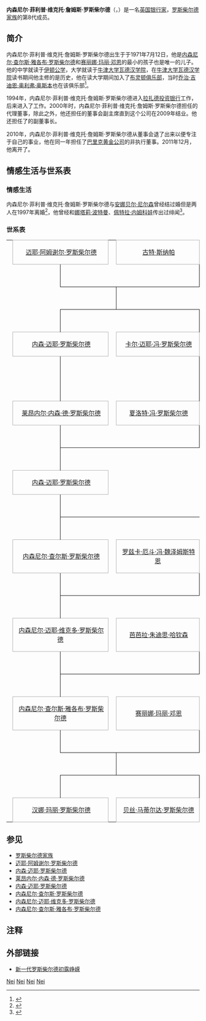 {{noteTA
|1=zh-cn:罗斯柴尔德;zh-sg:罗斯柴尔德;zh-hk:羅富齊;zh-mo:羅富齊;zh-tw:羅特希爾德;
}}
{{Infobox person
| honorific_prefix          = 
| name                      =  内森尼尔·菲利普·维克托·詹姆斯·罗斯柴尔德
| honorific_suffix          = 
| image                     =
| image_size                = 
| alt                       = 
| caption                   = 
| birth_name                = 
| birth_date                = {{Birth date and age|1971|03|12}}
| birth_place               = 
| death_date                = <!-- {{Death date and age|YYYY|MM|DD|YYYY|MM|DD}} (death date then birth date) -->
| death_place               = 
| death_cause               = 
| body_discovered           = 
| resting_place             = 
| resting_place_coordinates = <!-- {{Coord|LAT|LONG|type:landmark|display=inline}} -->
| monuments                 = 
| residence                 = 
| nationality               = {{英国}}
| other_names               = 
| ethnicity                 = <!-- Ethnicity should be supported with a citation from a reliable source -->
| citizenship               = [[英国|英国]]
| education                 = 
| alma_mater                = 
| occupation                = [[银行|银行家]]
| years_active              = 
| employer                  = 
| organization              = 
| known_for                 =
| title                     = 
| term                      = 
| predecessor               = 
| successor                 = 
| religion                  = <!-- Religion should be supported with a citation from a reliable source -->
| denomination              = <!-- Denomination should be supported with a citation from a reliable source -->
| spouse                    = 
| children                  = 
| parents                   = 
| relatives                 = 
| callsign                  = 
| awards                    = 
| signature                 = 
| signature_alt             = 
| signature_size            = 
| module                    = 
| module2                   = 
| module3                   = 
| module4                   = 
| module5                   = 
| module6                   = 
| website                   = <!-- {{URL|www.example.com}} -->
| footnotes                 = 
| box_width                 = 
}}
'''内森尼尔·菲利普·维克托·詹姆斯·罗斯柴尔德'''（{{lang-en|Nathaniel Philip Victor James Rothschild}}，{{bd|1971年|7月12日|catIdx=R}}）是一名[[英国|英国]][[银行家|银行家]]，[[罗斯柴尔德家族|罗斯柴尔德家族]]的第8代成员。

==简介==
内森尼尔·菲利普·维克托·詹姆斯·罗斯柴尔德出生于于1971年7月12日，他是[[内森尼尔·查尔斯·雅各布·罗斯柴尔德|内森尼尔·查尔斯·雅各布·罗斯柴尔德]]和[[赛丽娜·玛丽·邓恩|赛丽娜·玛丽·邓恩]]的最小的孩子也是唯一的儿子。他的中学就读于[[伊顿公学|伊顿公学]]，大学就读于[[牛津大学瓦德汉学院|牛津大学瓦德汉学院]]，在[[牛津大学瓦德汉学院|牛津大学瓦德汉学院]]读书期间他主修的是历史，他在读大学期间加入了[[布灵顿俱乐部|布灵顿俱乐部]]，当时[[乔治·奥斯本|乔治·吉迪恩·奥利弗·奥斯本]]也在该俱乐部<ref>{{cite news|url=http://www.timesonline.co.uk/tol/news/politics/article4982256.ece|title=The Tories and the oligarch: key characters|date=21 October 2008|publisher=[[The_Times|The Times]]|accessdate=2008-10-21|location=London|archive-date=2019-12-14|archive-url=https://web.archive.org/web/20191214171933/https://www.thetimes.co.uk/|dead-url=no}}</ref>。

1994年，内森尼尔·菲利普·维克托·詹姆斯·罗斯柴尔德进入[[Lazard|拉扎德投资银行]]工作，后来进入了{{link-en|格利彻尔公司|Gleacher Partners|格利彻尔合伙投资银行}}工作。2000年时，内森尼尔·菲利普·维克托·詹姆斯·罗斯柴尔德担任{{link-en|罗斯柴尔德投资信托资本合伙公司|RIT Capital Partners}}的代理董事，除此之外，他还担任{{link-en|阿提库斯资本公司|Atticus Capital}}的董事会副主席直到这个公司在2009年结业。他还担任了{{link-en|阿塔拉资本有限合伙公司|Attara Capital LP}}的副董事长。

2010年，内森尼尔·菲利普·维克托·詹姆斯·罗斯柴尔德从{{link-en|罗斯柴尔德投资信托资本合伙公司|RIT Capital Partners}}董事会退了出来以便专注于自己的事业，他在同一年担任了[[巴里克黄金公司|巴里克黄金公司]]的非执行董事。2011年12月，他离开了{{link-en|阿塔拉资本有限合伙公司|Attara Capital LP}}。

==情感生活与世系表==
===情感生活===
内森尼尔·菲利普·维克托·詹姆斯·罗斯柴尔德与[[安娜贝尔·尼尔森|安娜贝尔·尼尔森]]曾经结过婚但是两人在1997年离婚<ref>{{Cite web |url=http://www.dailymail.co.uk/debate/article-1205448/The-rich-love-power-He-adores-wealth.html |title=Peter Mandelson: The rich love his power, he adores their wealth |accessdate=2013-12-06 |archive-date=2020-08-11 |archive-url=https://web.archive.org/web/20200811201829/https://www.dailymail.co.uk/debate/article-1205448/The-rich-love-power-He-adores-wealth.html |dead-url=no }}</ref>，他曾经和[[娜塔莉·波特曼|娜塔莉·波特曼]]、[[佩特拉·内姆科娃|佩特拉·内姆科娃]]传出过绯闻<ref>{{Cite web |url=http://www.telegraph.co.uk/news/newstopics/mandrake/3520920/Now-Nat-Rothschild-hobnobs-with-Gaddafi-jnr.html |title=Now Nat Rothschild hobnobs with Gaddafi jnr |accessdate=2013-12-06 |archive-date=2019-10-18 |archive-url=https://web.archive.org/web/20191018202416/https://www.telegraph.co.uk/news/newstopics/mandrake/3520920/Now-Nat-Rothschild-hobnobs-with-Gaddafi-jnr.html |dead-url=no }}</ref>。

===世系表===
{| border=0 cellpadding=0 cellspacing=0 style="font-size:10.5pt; margin:1em 2em 1em 1em;"
|-
| height=15|
| colspan="2" align="center" style="border:1px solid #aaa;" bgcolor="#f9f9f9" width=200| [[迈耶·阿姆谢尔·罗斯柴尔德|迈耶·阿姆谢尔·罗斯柴尔德]]
| colspan="1" | 
| colspan="2" align="center" style="border:1px solid #aaa;" bgcolor="#f9f9f9" width=200| [[古特·斯纳帕|古特·斯纳帕]]
| colspan="6" | 
|-
| height=10|
|style="border-width:0 1px 0 0; border-style: solid;border-color:black;"| 
|style="border-width:0 0px 1px 0; border-style: solid;border-color:black;"| 
|style="border-width:0 0px 1px 0; border-style: solid;border-color:black;"| 
|style="border-width:0 1px 1px 0; border-style: solid;border-color:black;"|  
|-
| height=10|
|
|
|style="border-width:0 1px 0px 0; border-style: solid;border-color:black;"| 
|-
| height=10|
|style="border-width:0px 1px 0 0; border-style: solid;border-color:black;"| 
|style="border-width:1px 0px 0 0; border-style: solid;border-color:black;"| 
|style="border-width:1px 0px 0 0; border-style: solid;border-color:black;"| 
|style="border-width:1px 1px 0 0px; border-style: solid;border-color:black;"| 
| 
| 
|-
| height=15|
| colspan="2" align="center" style="border:1px solid #aaa;" bgcolor="#f9f9f9"| [[内森·迈耶·罗斯柴尔德|内森·迈耶·罗斯柴尔德]]
| colspan="1" | 
| colspan="2" align="center" style="border:1px solid #aaa;" bgcolor="#f9f9f9"| [[卡尔·迈耶·冯·罗斯柴尔德|卡尔·迈耶·冯·罗斯柴尔德]]
| colspan="6" | 
|-
| height=10|
| style="border-width:0 1px 0 0; border-style: solid;border-color:black;"| 
|
|
| style="border-width:0 1px 0 0; border-style: solid;border-color:black;"| 
|-
| height=10|
|colspan="1" style="border-width:0px 1px 0px 0px; border-style: solid;border-color:black;"| 
|colspan="1" style="border-width:0px 0px 0px 0px; border-style: solid;border-color:black;"| 
|colspan="1" style="border-width:0px 0px 0px 0px; border-style: solid;border-color:black;"| 
|colspan="1" style="border-width:0px 1px 0px 0px; border-style: solid;border-color:black;"| 
|colspan="1" style="border-width:1px 0px 0px 0px; border-style: solid;border-color:black;"| 
|colspan="1" style="border-width:1px 0px 0px 0px; border-style: solid;border-color:black;"| 
|colspan="1" style="border-width:1px 1px 0px 0px; border-style: solid;border-color:black;"| 
|colspan="1" style="border-width:0px 0px 0px 0px; border-style: solid;border-color:black;"| 
|-
| height=15|
|colspan="2" align="center" style="border:1px solid #aaa;" bgcolor="#f9f9f9"| [[莱昂内尔·内森·德·罗斯柴尔德_(1808年)|莱昂内尔·内森·德·罗斯柴尔德]]
|colspan="1" | 
|colspan="2" align="center" style="border:1px solid #aaa;" bgcolor="#f9f9f9"| [[夏洛特·冯·罗斯柴尔德|夏洛特·冯·罗斯柴尔德]]
|colspan="1" | 
|colspan="2" align="center" style="border:1px solid #aaa;" bgcolor="#f9f9f9" width=200| [[迈耶·卡尔·冯·罗斯柴尔德|迈耶·卡尔·冯·罗斯柴尔德]]
|colspan="3" | 
|-
| height=10|
| style="border-width:0 1px 0 0; border-style: solid;border-color:black;"| 
|
|
| style="border-width:0 1px 0 0; border-style: solid;border-color:black;"| 
|
|
| style="border-width:0 1px 0 0; border-style: solid;border-color:black;"| 
|-
| height=10|
|style="border-width:0px 1px 0 0; border-style: solid;border-color:black;"| 
|style="border-width:1px 0px 0 0; border-style: solid;border-color:black;"| 
|style="border-width:1px 0px 0 0; border-style: solid;border-color:black;"| 
|style="border-width:1px 0px 0 0; border-style: solid;border-color:black;"| 
|style="border-width:0px 0px 0 0; border-style: solid;border-color:black;"| 
|
| style="border-width:0 1px 0 0; border-style: solid;border-color:black;"| 

|-
| height=15|
| colspan="2" align="center" style="border:1px solid #aaa;" bgcolor="#f9f9f9"| [[内森·迈耶·罗斯柴尔德_(1840年)|内森·迈耶·罗斯柴尔德]]
|
|
|
|
| colspan="2" align="center" style="border:1px solid #aaa;" bgcolor="#f9f9f9"| [[艾玛·路易丝·冯·罗斯柴尔德|艾玛·路易丝·冯·罗斯柴尔德]]
|colspan="3" | 
|-
| height=10|
| style="border-width:0 1px 0 0; border-style: solid;border-color:black;"| 
|
|
|
|
|
| style="border-width:0 1px 0px 0; border-style: solid; border-color:black;"| 
|-
| height=10|
|style="border-width:0px 1px 0 0; border-style: solid;border-color:black;"| 
|style="border-width:1px 0px 0 0; border-style: solid;border-color:black;"| 
|style="border-width:1px 0px 0 0; border-style: solid;border-color:black;"| 
|style="border-width:1px 0px 0 0; border-style: solid;border-color:black;"| 
|style="border-width:1px 0px 0 0; border-style: solid;border-color:black;"| 
|style="border-width:1px 0px 0 0; border-style: solid;border-color:black;"| 
|style="border-width:1px 0px 0 0; border-style: solid;border-color:black;"| 
|-
| height=15|
| colspan="2" align="center" style="border:1px solid #aaa;" bgcolor="#f9f9f9"| [[内森尼尔·查尔斯·罗斯柴尔德|内森尼尔·查尔斯·罗斯柴尔德]]
| colspan="1" | 
| colspan="2" align="center" style="border:1px solid #aaa;" bgcolor="#f9f9f9" width=200| [[罗兹卡·厄斗·冯·魏泽姆斯特恩|罗兹卡·厄斗·冯·魏泽姆斯特恩]]
| colspan="6" | 
|-
| height=10|
|style="border-width:0 1px 0 0; border-style: solid;border-color:black;"| 
|style="border-width:0 0px 1px 0; border-style: solid;border-color:black;"| 
|style="border-width:0 0px 1px 0; border-style: solid;border-color:black;"| 
|style="border-width:0 1px 1px 0; border-style: solid;border-color:black;"|  
|-
| height=10|
|style="border-width:0px 1px 0 0; border-style: solid;border-color:black;"| 
|style="border-width:0px 0px 0 0; border-style: solid;border-color:black;"| 
|style="border-width:0px 0px 0 0; border-style: solid;border-color:black;"| 
|style="border-width:0px 0px 0 0px; border-style: solid;border-color:black;"| 
|style="border-width:0px 0px 0 0; border-style: solid;border-color:black;"| 
|style="border-width:0px 0px 0 0; border-style: solid;border-color:black;"| 
|-
| height=15|
| colspan="2" align="center" style="border:1px solid #aaa;" bgcolor="#f9f9f9"| [[内森尼尔·迈耶·维克多·罗斯柴尔德|内森尼尔·迈耶·维克多·罗斯柴尔德]]
| colspan="1" | 
| colspan="2" align="center" style="border:1px solid #aaa;" bgcolor="#f9f9f9"| [[芭芭拉·朱迪思·哈钦森|芭芭拉·朱迪思·哈钦森]]
|-
| height=10|
|style="border-width:0 1px 0 0; border-style: solid;border-color:black;"| 
|style="border-width:0 0px 1px 0; border-style: solid;border-color:black;"| 
|style="border-width:0 0px 1px 0; border-style: solid;border-color:black;"| 
|style="border-width:0 1px 1px 0; border-style: solid;border-color:black;"|  
|-
| height=10|
|style="border-width:0px 1px 0 0; border-style: solid;border-color:black;"| 
|style="border-width:0px 0px 0 0; border-style: solid;border-color:black;"| 
|style="border-width:0px 0px 0 0; border-style: solid;border-color:black;"| 
|style="border-width:0px 0px 0 0px; border-style: solid;border-color:black;"| 
|style="border-width:0px 0px 0 0; border-style: solid;border-color:black;"| 
|style="border-width:0px 0px 0 0; border-style: solid;border-color:black;"| 
|-
| height=15|
| colspan="2" align="center" style="border:1px solid #aaa;" bgcolor="#f9f9f9"| [[内森尼尔·查尔斯·雅各布·罗斯柴尔德|内森尼尔·查尔斯·雅各布·罗斯柴尔德]]
| colspan="1" | 
| colspan="2" align="center" style="border:1px solid #aaa;" bgcolor="#f9f9f9"| [[赛丽娜·玛丽·邓恩|赛丽娜·玛丽·邓恩]]
| colspan="1" | 
|-
| height=10|
|style="border-width:0 1px 0 0; border-style: solid;border-color:black;"| 
|style="border-width:0 0px 1px 0; border-style: solid;border-color:black;"| 
|style="border-width:0 0px 1px 0; border-style: solid;border-color:black;"| 
|style="border-width:0 1px 1px 0; border-style: solid;border-color:black;"|  
|-
| height=10|
|
|
|style="border-width:0 1px 0px 0; border-style: solid;border-color:black;"| 
|-
| height=10|
|style="border-width:0px 1px 0 0; border-style: solid;border-color:black;"| 
|style="border-width:1px 0px 0 0; border-style: solid;border-color:black;"| 
|style="border-width:1px 0px 0 0; border-style: solid;border-color:black;"| 
|style="border-width:1px 1px 0 0px; border-style: solid;border-color:black;"| 
|style="border-width:1px 0px 0 0; border-style: solid;border-color:black;"| 
|style="border-width:1px 0px 0 0; border-style: solid;border-color:black;"| 
|style="border-width:1px 1px 0 0px; border-style: solid;border-color:black;"| 
|style="border-width:1px 0px 0 0; border-style: solid;border-color:black;"| 
|style="border-width:1px 0px 0 0; border-style: solid;border-color:black;"| 
|style="border-width:1px 1px 0 0px; border-style: solid;border-color:black;"| 
|style="border-width:0px 0px 0 0px; border-style: solid;border-color:black;"| 
|-
| height=15|
| colspan="2" align="center" style="border:1px solid #aaa;" bgcolor="#f9f9f9"| [[汉娜·玛丽·罗斯柴尔德|汉娜·玛丽·罗斯柴尔德]]
| colspan="1" | 
| colspan="2" align="center" style="border:1px solid #aaa;" bgcolor="#f9f9f9"| [[贝丝·马蒂尔达·罗斯柴尔德|贝丝·马蒂尔达·罗斯柴尔德]]
| colspan="1" | 
| colspan="2" align="center" style="border:1px solid #aaa;" bgcolor="#f9f9f9"| [[艾米丽·马格达·罗斯柴尔德|艾米丽·马格达·罗斯柴尔德]]
| colspan="1" | 
| colspan="2" align="center" style="border:1px solid #aaa;" bgcolor="#f9f9f9"| '''内森尼尔·菲利普·维克托·詹姆斯·罗斯柴尔德'''
| colspan="1" | 
|}
==参见==
*[[罗斯柴尔德家族|罗斯柴尔德家族]]
*[[迈耶·阿姆谢尔·罗斯柴尔德|迈耶·阿姆谢尔·罗斯柴尔德]]
*[[内森·迈耶·罗斯柴尔德|内森·迈耶·罗斯柴尔德]]
*[[莱昂内尔·内森·德·罗斯柴尔德_(1808年)|莱昂内尔·内森·德·罗斯柴尔德]]
*[[内森·迈耶·罗斯柴尔德_(1840年)|内森·迈耶·罗斯柴尔德]]
*[[内森尼尔·查尔斯·罗斯柴尔德|内森尼尔·查尔斯·罗斯柴尔德]]
*[[内森尼尔·迈耶·维克多·罗斯柴尔德|内森尼尔·迈耶·维克多·罗斯柴尔德]]
*[[内森尼尔·查尔斯·雅各布·罗斯柴尔德|内森尼尔·查尔斯·雅各布·罗斯柴尔德]]

== 注释 ==
<div style="font-size: 10.5pt; line-height:190%">
<references />
</div>

== 外部链接 ==
*{{zh-cn icon}}[http://finance.ifeng.com/news/hqcj/20101013/2705336.shtml 新一代罗斯柴尔德初露峥嵘] {{Wayback|url=http://finance.ifeng.com/news/hqcj/20101013/2705336.shtml |date=20131207103500 }}
{{DEFAULTSORT:Rothschild, Nathaniel}}
[[Category:罗斯柴尔德家族|Nei]]
[[Category:德国犹太裔英国人|Nei]]
[[Category:伊顿公学校友|Nei]]
[[Category:牛津大學瓦德漢學院校友|Nei]]